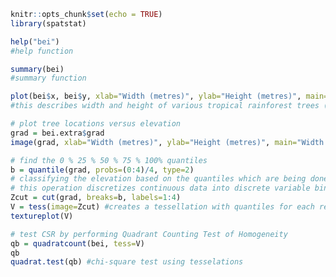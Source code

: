 
```{r setup, include=FALSE}
knitr::opts_chunk$set(echo = TRUE)
library(spatstat)
```

```{r}
help("bei")
#help function
```


```{r}
summary(bei)
#summary function
```


```{r}
plot(bei$x, bei$y, xlab="Width (metres)", ylab="Height (metres)", main="Tropical Rainforest Tree Patterns") 
#this describes width and height of various tropical rainforest trees (can be important predictor/parameter)
```

```{r}
# plot tree locations versus elevation
grad = bei.extra$grad 
image(grad, xlab="Width (metres)", ylab="Height (metres)", main="Width vs. Height for Tropical Rainforest Grad")
```

```{r}
# find the 0 % 25 % 50 % 75 % 100% quantiles
b = quantile(grad, probs=(0:4)/4, type=2)
# classifying the elevation based on the quantiles which are being done on sorted data from smallest to largest
# this operation discretizes continuous data into discrete variable bins 
Zcut = cut(grad, breaks=b, labels=1:4) 
V = tess(image=Zcut) #creates a tessellation with quantiles for each region
textureplot(V)
```



```{r}
# test CSR by performing Quadrant Counting Test of Homogeneity 
qb = quadratcount(bei, tess=V)
qb
quadrat.test(qb) #chi-square test using tesselations
```

